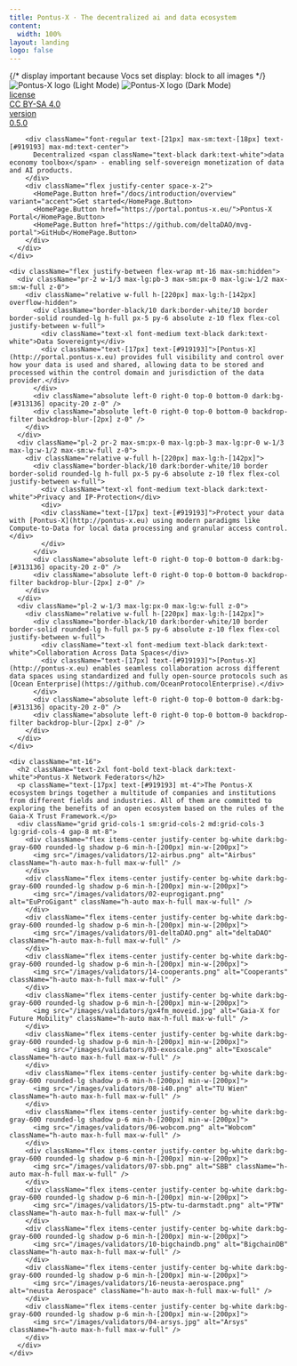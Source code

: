```yaml
---
title: Pontus-X · The decentralized ai and data ecosystem
content:
  width: 100%
layout: landing
logo: false
---
```


<div className="absolute max-w-[1120px] mx-auto w-full top-20 bottom-0 bg-[url('/colosseum-light.svg')] dark:bg-[url('/colosseum.svg')] bg-no-repeat max-sm:w-[200%] max-sm:-left-[200px] max-sm:hidden" />
<div className="max-w-[1120px] mx-auto vp-doc relative px-[24px] mb-[96px] mt-[32px] md:px-0 md:mb-[64px">
  <div className="pt-[48px] max-sm:pt-0">
      <div className="space-y-8 max-w-[440px] flex flex-col items-start max-md:items-center mx-auto">
        {/* display important because Vocs set display: block to all images */}
          <img
            className="h-[90px] max-sm:h-[300px] dark:!hidden "
            src="/logo-light.svg"
            alt="Pontus-X logo (Light Mode)"
          />
          <img
            className="h-[90px] max-sm:h-[300px] !hidden dark:!block "
            src="/logo-dark.svg"
            alt="Pontus-X logo (Dark Mode)"
          />
        <div className="flex flex-col justify-between w-full space-y-10 max-lg:w-[370px] max-md:hidden">
        <div className="flex justify-between space-x-4">
          <a href="https://github.com/Pontus-X/.github/blob/main/LICENSE" className="cursor-pointer h-[36px] flex-1 relative rounded-lg overflow-hidden border border-black/10 dark:border-white/20" style={{ color: 'inherit' }} rel="noreferrer noopener" target="_blank">
            <div className="absolute flex z-1 p-[6px] h-full w-full">
              <div className="flex-1 bg-white/60 dark:bg-black/40 flex items-center w-full h-full rounded-md">
                <span className="font-medium text-[15px] leading-none opacity-80 w-full text-center">license</span>
              </div>
              <div className="flex items-center h-full px-2">
                <span className="font-medium text-[15px] leading-none text-center w-full text-black dark:text-white">CC BY-SA 4.0</span>
              </div>
            </div>
            <div className="absolute left-0 right-0 top-0 bottom-0 bg-black/5 dark:bg-white/5 z-0" />
            <div className="absolute left-0 right-0 top-0 bottom-0 backdrop-blur-[2px] backdrop-filter z-0" />
          </a>
          <a href="https://github.com/pontus-x" className="cursor-pointer h-[36px] flex-1 relative rounded-lg overflow-hidden border border-green-400/50" style={{ color: 'inherit' }} rel="noreferrer noopener" target="_blank">
            <div className="absolute flex z-1 p-[6px] h-full w-full">
              <div className="flex-1 bg-white/60 dark:bg-black/40 flex items-center w-full h-full rounded-md">
                <span className="font-medium text-[15px] leading-none opacity-80 w-full text-center">version</span>
              </div>
              <div className="flex items-center h-full px-2">
                <span className="font-medium text-[15px] leading-none text-center w-full text-green-400">0.5.0</span>
              </div>
            </div>
            <div className="absolute left-0 right-0 top-0 bottom-0 bg-green-400 opacity-10 z-0" />
            <div className="absolute left-0 right-0 top-0 bottom-0 backdrop-blur-[2px] backdrop-filter z-0" />
          </a>
        </div>
      </div>

        <div className="font-regular text-[21px] max-sm:text-[18px] text-[#919193] max-md:text-center">
          Decentralized <span className="text-black dark:text-white">data economy toolbox</span> - enabling self-sovereign monetization of data and AI products.
        </div>
        <div className="flex justify-center space-x-2">
          <HomePage.Button href="/docs/introduction/overview" variant="accent">Get started</HomePage.Button>
          <HomePage.Button href="https://portal.pontus-x.eu/">Pontus-X Portal</HomePage.Button>
          <HomePage.Button href="https://github.com/deltaDAO/mvg-portal">GitHub</HomePage.Button>
        </div>
      </div>
    </div>

    <div className="flex justify-between flex-wrap mt-16 max-sm:hidden">
      <div className="pr-2 w-1/3 max-lg:pb-3 max-sm:px-0 max-lg:w-1/2 max-sm:w-full z-0">
        <div className="relative w-full h-[220px] max-lg:h-[142px] overflow-hidden">
          <div className="border-black/10 dark:border-white/10 border border-solid rounded-lg h-full px-5 py-6 absolute z-10 flex flex-col justify-between w-full">
            <div className="text-xl font-medium text-black dark:text-white">Data Sovereignty</div>
            <div className="text-[17px] text-[#919193]">[Pontus-X](http://portal.pontus-x.eu) provides full visibility and control over how your data is used and shared, allowing data to be stored and processed within the control domain and jurisdiction of the data provider.</div>
          </div>
          <div className="absolute left-0 right-0 top-0 bottom-0 dark:bg-[#313136] opacity-20 z-0" />
          <div className="absolute left-0 right-0 top-0 bottom-0 backdrop-filter backdrop-blur-[2px] z-0" />
        </div>
      </div>
      <div className="pl-2 pr-2 max-sm:px-0 max-lg:pb-3 max-lg:pr-0 w-1/3 max-lg:w-1/2 max-sm:w-full z-0">
        <div className="relative w-full h-[220px] max-lg:h-[142px]">
          <div className="border-black/10 dark:border-white/10 border border-solid rounded-lg h-full px-5 py-6 absolute z-10 flex flex-col justify-between w-full">
            <div className="text-xl font-medium text-black dark:text-white">Privacy and IP-Protection</div>
            <div>
            <div className="text-[17px] text-[#919193]">Protect your data with [Pontus-X](http://pontus-x.eu) using modern paradigms like Compute-to-Data for local data processing and granular access control.</div>
            </div>
          </div>
          <div className="absolute left-0 right-0 top-0 bottom-0 dark:bg-[#313136] opacity-20 z-0" />
          <div className="absolute left-0 right-0 top-0 bottom-0 backdrop-filter backdrop-blur-[2px] z-0" />
        </div>
      </div>
      <div className="pl-2 w-1/3 max-lg:px-0 max-lg:w-full z-0">
        <div className="relative w-full h-[220px] max-lg:h-[142px]">
          <div className="border-black/10 dark:border-white/10 border border-solid rounded-lg h-full px-5 py-6 absolute z-10 flex flex-col justify-between w-full">
            <div className="text-xl font-medium text-black dark:text-white">Collaboration Across Data Spaces</div>
            <div className="text-[17px] text-[#919193]">[Pontus-X](http://pontus-x.eu) enables seamless collaboration across different data spaces using standardized and fully open-source protocols such as [Ocean Enterprise](https://github.com/OceanProtocolEnterprise).</div>
          </div>
          <div className="absolute left-0 right-0 top-0 bottom-0 dark:bg-[#313136] opacity-20 z-0" />
          <div className="absolute left-0 right-0 top-0 bottom-0 backdrop-filter backdrop-blur-[2px] z-0" />
        </div>
      </div>
    </div>

    <div className="mt-16">
      <h2 className="text-2xl font-bold text-black dark:text-white">Pontus-X Network Federators</h2>
      <p className="text-[17px] text-[#919193] mt-4">The Pontus-X ecosystem brings together a multitude of companies and institutions from different fields and industries. All of them are committed to exploring the benefits of an open ecosystem based on the rules of the Gaia-X Trust Framework.</p>
      <div className="grid grid-cols-1 sm:grid-cols-2 md:grid-cols-3 lg:grid-cols-4 gap-8 mt-8">
        <div className="flex items-center justify-center bg-white dark:bg-gray-600 rounded-lg shadow p-6 min-h-[200px] min-w-[200px]">
          <img src="/images/validators/12-airbus.png" alt="Airbus" className="h-auto max-h-full max-w-full" />
        </div>
        <div className="flex items-center justify-center bg-white dark:bg-gray-600 rounded-lg shadow p-6 min-h-[200px] min-w-[200px]">
          <img src="/images/validators/02-euprogigant.png" alt="EuProGigant" className="h-auto max-h-full max-w-full" />
        </div>
        <div className="flex items-center justify-center bg-white dark:bg-gray-600 rounded-lg shadow p-6 min-h-[200px] min-w-[200px]">
          <img src="/images/validators/01-deltaDAO.png" alt="deltaDAO" className="h-auto max-h-full max-w-full" />
        </div>
        <div className="flex items-center justify-center bg-white dark:bg-gray-600 rounded-lg shadow p-6 min-h-[200px] min-w-[200px]">
          <img src="/images/validators/14-cooperants.png" alt="Cooperants" className="h-auto max-h-full max-w-full" />
        </div>
        <div className="flex items-center justify-center bg-white dark:bg-gray-600 rounded-lg shadow p-6 min-h-[200px] min-w-[200px]">
          <img src="/images/validators/gx4fm_moveid.jpg" alt="Gaia-X for Future Mobility" className="h-auto max-h-full max-w-full" />
        </div>
        <div className="flex items-center justify-center bg-white dark:bg-gray-600 rounded-lg shadow p-6 min-h-[200px] min-w-[200px]">
          <img src="/images/validators/03-exoscale.png" alt="Exoscale" className="h-auto max-h-full max-w-full" />
        </div>
        <div className="flex items-center justify-center bg-white dark:bg-gray-600 rounded-lg shadow p-6 min-h-[200px] min-w-[200px]">
          <img src="/images/validators/08-i40.png" alt="TU Wien" className="h-auto max-h-full max-w-full" />
        </div>
        <div className="flex items-center justify-center bg-white dark:bg-gray-600 rounded-lg shadow p-6 min-h-[200px] min-w-[200px]">
          <img src="/images/validators/06-wobcom.png" alt="Wobcom" className="h-auto max-h-full max-w-full" />
        </div>
        <div className="flex items-center justify-center bg-white dark:bg-gray-600 rounded-lg shadow p-6 min-h-[200px] min-w-[200px]">
          <img src="/images/validators/07-sbb.png" alt="SBB" className="h-auto max-h-full max-w-full" />
        </div>
        <div className="flex items-center justify-center bg-white dark:bg-gray-600 rounded-lg shadow p-6 min-h-[200px] min-w-[200px]">
          <img src="/images/validators/15-ptw-tu-darmstadt.png" alt="PTW" className="h-auto max-h-full max-w-full" />
        </div>
        <div className="flex items-center justify-center bg-white dark:bg-gray-600 rounded-lg shadow p-6 min-h-[200px] min-w-[200px]">
          <img src="/images/validators/10-bigchaindb.png" alt="BigchainDB" className="h-auto max-h-full max-w-full" />
        </div>
        <div className="flex items-center justify-center bg-white dark:bg-gray-600 rounded-lg shadow p-6 min-h-[200px] min-w-[200px]">
          <img src="/images/validators/16-neusta-aerospace.png" alt="neusta Aerospace" className="h-auto max-h-full max-w-full" />
        </div>
        <div className="flex items-center justify-center bg-white dark:bg-gray-600 rounded-lg shadow p-6 min-h-[200px] min-w-[200px]">
          <img src="/images/validators/04-arsys.jpg" alt="Arsys" className="h-auto max-h-full max-w-full" />
        </div>
      </div>
    </div>
</div>
